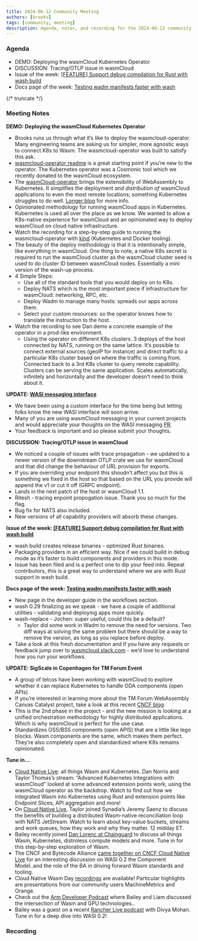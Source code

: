 ```yaml
---
title: 2024-06-12 Community Meeting
authors: [brooks]
tags: [community, meeting]
description: Agenda, notes, and recording for the 2024-06-12 community meeting
---
```



### Agenda

- DEMO: Deploying the wasmCloud Kubernetes Operator
- DISCUSSION: Tracing/OTLP issue in wasmCloud
- Issue of the week: [[FEATURE] Support debug compilation for Rust with wash build](https://github.com/wasmCloud/wasmCloud/issues/2298)
- Docs page of the week: [Testing wadm manifests faster with wash](https://wasmcloud.com/docs/developer/workflow#testing-wadm-manifests-faster-with-wash)

{/* truncate */}

### Meeting Notes

**DEMO: Deploying the wasmCloud Kubernetes Operator**

- Brooks runs us through what it’s like to deploy the wasmcloud-operator. Many engineering teams are asking us for simpler, more agnostic ways to connect K8s to Wasm. The wasmcloud-operator was built to satisfy this ask.
- [wasmcloud-operator readme](https://github.com/wasmCloud/wasmcloud-operator#wasmcloud-operator) is a great starting point if you’re new to the operator. The Kubernetes operator was a Cosmonic tool which we recently donated to the wasmCloud ecosystem.
- The [wasmCloud-operator](https://wasmcloud.com/docs/1.0/category/operator-guide) brings the extensibility of WebAssembly to Kubernetes. It simplifies the deployment *and distribution of* wasmCloud applications to even the most remote locations; something Kubernetes struggles to do well. [Longer blog](https://wasmcloud.com/blog/wasmcloud-operator-is-here) for more info.
- Opinionated methodology for running wasmCloud apps in Kubernetes. Kubernetes is used all over the place as we know. We wanted to allow a K8s-native experience for wasmCloud and an opinionated way to deploy wasmCloud on cloud native infrastructure.
- Watch the recording for a step-by-step guide to running the wasmcloud-operator with [kind](https://kind.sigs.k8s.io/) (Kubernetes and Docker tooling).
- The beauty of the deploy methodology is that it is intentionally simple, like everything in wasmCloud. One thing to note, a native K8s secret is required to run the wasmCloud cluster as the wasmCloud cluster seed is used to do cluster ID between wasmCloud nodes. Essentially a mini version of the wash-up process.
- 4 Simple Steps:
    - Use all of the standard tools that you would deploy on to K8s.
    - Deploy NATS which is the most important piece if infrastructure for wasmCloud: networking, RPC, etc.
    - Deploy Wadm to manage many hosts: spreads our apps across them.
    - Select your custom resources: so the operator knows how to translate the instruction to the host.
- Watch the recording to see Dan demo a concrete example of the operator in a prod-like environment.
    - Using the operator on different K8s clusters. 3 deploys of the host connected by NATS, running on the same lattice. It’s possible to connect external sources (geoIP for instance) and direct traffic to a particular K8s cluster based on where the traffic is coming from. Connected back to a 3rd K8s cluster to query remote capability. Clusters can be serving the same application. Scales automatically, infinitely and horizontally and the developer doesn’t need to think about it.

**UPDATE: [WASI messaging interface](https://github.com/WebAssembly/wasi-messaging/pull/23/files)**

- We have been using a custom interface for the time being but letting folks know the new WASI interface will soon arrive.
- Many of you are using wasmCloud messaging in your current projects and would appreciate your thoughts on the WASI messaging [PR](https://github.com/WebAssembly/wasi-messaging/pull/23/files).
- Your feedback is important and so please submit your thoughts.

**DISCUSSION: Tracing/OTLP issue in wasmCloud**

- We noticed a couple of issues with trace propagation - we updated to a newer version of the downstream OTLP crate we use for wasmCloud and that did change the behaviour of URL provision for exports.
- If you are overriding your endpoint this shoudn’t affect you but this is something we fixed in the host so that based on the URL you provide will append the v1 or cut it off (GRPC endpoint).
- Lands in the next patch of the host or wasmCloud 1.1.
- Ritesh - tracing enpoint propogation issue. Thank you so much for the flag.
- Bug fix for NATS also included.
- New versions of all capability providers will absorb these changes.

**Issue of the week: [[FEATURE] Support debug compilation for Rust with wash build](https://github.com/wasmCloud/wasmCloud/issues/2298)**

- wash build creates release binaries - optimized Rust binaries.
- Packaging providers in an efficient way. Nice if we could build in debug mode as it’s faster to build components and providers in this mode.
- Issue has been filed and is a perfect one to dip your feed into. Repeat contributors, this is a great way to understand where we are with Rust support in wash build.

**Docs page of the week: [Testing wadm manifests faster with wash](https://wasmcloud.com/docs/developer/workflow#testing-wadm-manifests-faster-with-wash)**

- New page in the developer guide in the workflows section.
- wash 0.29 finalizing as we speak - we have a couple of additional utilities - validating and deploying apps more quickly.
- wash-replace - Jochen: super useful, could this be a default?
    - Taylor did some work in Wadm to remove the need for versions. Two diff ways at solving the same problem but there should be a way to remove the version, as long as you replace before deploy.
- Take a look at this fresh documentation and if you have any requests or feedback jump over to  [wasmcloud.slack.com](http://wasmcloud.slack.com) - we’d love to understand how you run your workflows.

**UPDATE: SigScale in Copenhagen for TM Forum Event**

- A group of telcos have been working with wasmCloud to explore whether it can replace Kubernetes to handle ODA components (open APIs).
- If you’re interested in learning more about the TM Forum WebAssembly Canvas Catalyst project, take a look at this recent [CNCF blog](https://www.cncf.io/blog/2024/01/05/bringing-webassembly-to-telecoms-with-cncf-wasmcloud/).
- This is the 2nd phase in the project - and the new mission is looking at a unified orchestration methodology for highly distributed applications. Which is why wasmCloud is perfect for the use case.
- Standardizes OSS/BSS components (open APIS) that are a little like lego blocks. Wasm components are the same, which makes them perfect. They’re also completely open and standardized where K8s remains opinionated.

**Tune in…**

- [Cloud Native Live](https://community.cncf.io/events/details/cncf-cncf-online-programs-presents-cloud-native-live-advanced-kubernetes-integrations-with-wasmcloud/): all things Wasm and Kubernetes. Dan Norris and Taylor Thomas’s stream: “Advanced Kubernetes Integrations with wasmCloud” looked at some advanced extension points work, using the wasmCloud operator as the backdrop. Watch to find out how we integrated Wasm into Kubernetes using Rust and extension points like Endpoint Slices, API aggregation and more!
- On [Cloud Native Live](https://community.cncf.io/events/details/cncf-cncf-online-programs-presents-cloud-native-live-advanced-nats-building-a-wasm-native-reconciliation-loop/), Taylor joined Synadia’s Jeremy Saenz to discuss the benefits of building a distributed Wasm-native reconciliation loop with NATS JetStream. Watch to learn about key-value buckets, streams and work queues, how they work and why they matter. 12 midday ET.
- Bailey recently joined [Dan Lorenc at Chainguard](https://www.linkedin.com/events/chainguardxcosmonic-wasmcloud-d7191086372173086720/about/) to discuss all things Wasm, Kubernetes, distroless compute models and more. Tune in for this step-by-step exploration of Wasm.
- The CNCF and Bytecode Alliance [came together on CNCF Cloud Native Live](https://www.youtube.com/watch?v=5Nv51foQ1mQ) for an interesting discussion on WASI 0.2 the Component Model..and the role of the BA in driving forward Wasm standards and tooling.
- Cloud Native Wasm Day [recordings](https://youtube.com/playlist?list=PLj6h78yzYM2MQteKoXxICTWiUdZYEw6RI&feature=shared) are available! Particular highlights are presentations from our community users MachineMetrics and Orange.
- Check out the [Arm Developer Podcast](https://www.youtube.com/watch?v=iDTHXGuqXAI) where Bailey and Liam discussed the intersection of Wasm and GPU technologies..
- Bailey was a guest on a recent [Rancher Live podcast](https://www.youtube.com/watch?v=SPdzvL59tIA) with Divya Mohan. Tune in for a deep dive into WASI 0.2!

### Recording

<ReactPlayer url='https://www.youtube.com/watch?v=DVCMizUbUzc' controls />

